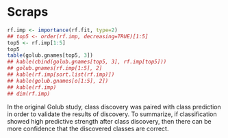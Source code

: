 # Scraps

```r
rf.imp <- importance(rf.fit, type=2)
## top5 <- order(rf.imp, decreasing=TRUE)[1:5]
top5 <- rf.imp[1:5]
top5
table(golub.gnames[top5, 3])
## kable(cbind(golub.gnames[top5, 3], rf.imp[top5]))
## golub.gnames[rf.imp[1:5], 2]
## kable(rf.imp[sort.list(rf.imp)])
## kable(golub.gnames[o[1:5], 2])
## kable(rf.imp)
## dim(rf.imp)
```

In the original Golub study, class discovery was paired with class
prediction in order to validate the results of discovery. To
summarize, if classification showed high predictive strength after
class discovery, then there can be more confidence that the discovered
classes are correct.
